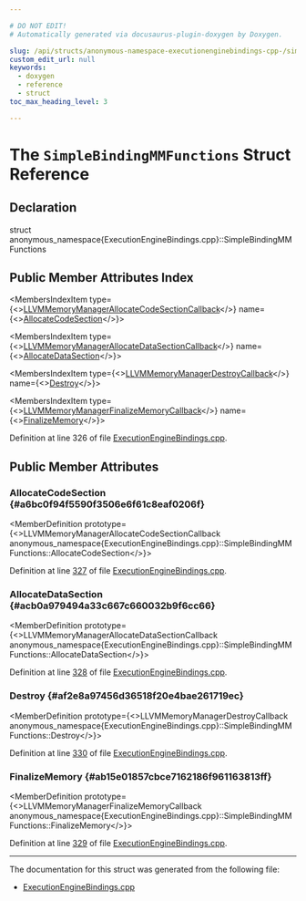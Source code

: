 ```yaml
---

# DO NOT EDIT!
# Automatically generated via docusaurus-plugin-doxygen by Doxygen.

slug: /api/structs/anonymous-namespace-executionenginebindings-cpp-/simplebindingmmfunctions
custom_edit_url: null
keywords:
  - doxygen
  - reference
  - struct
toc_max_heading_level: 3

---
```





# The `SimpleBindingMMFunctions` Struct Reference

<DoxygenPage pluginConfig={pluginConfig}>



## Declaration

<CodeBlock>struct anonymous_namespace{ExecutionEngineBindings.cpp}::SimpleBindingMMFunctions</CodeBlock>

## Public Member Attributes Index

<MembersIndex>

<MembersIndexItem
  type={<><a href="/docs/api/groups/llvmcexecutionengine/#gad54344e18e0839b6b3f39d598c5598f0">LLVMMemoryManagerAllocateCodeSectionCallback</a></>}
  name={<><a href="#a6bc0f94f5590f3506e6f61c8eaf0206f">AllocateCodeSection</a></>}>
</MembersIndexItem>

<MembersIndexItem
  type={<><a href="/docs/api/groups/llvmcexecutionengine/#gabe63644e7847066c1ac90ad487040e26">LLVMMemoryManagerAllocateDataSectionCallback</a></>}
  name={<><a href="#acb0a979494a33c667c660032b9f6cc66">AllocateDataSection</a></>}>
</MembersIndexItem>

<MembersIndexItem
  type={<><a href="/docs/api/groups/llvmcexecutionengine/#ga4e9770ff745f02b2bf2e473b3f5a7c58">LLVMMemoryManagerDestroyCallback</a></>}
  name={<><a href="#af2e8a97456d36518f20e4bae261719ec">Destroy</a></>}>
</MembersIndexItem>

<MembersIndexItem
  type={<><a href="/docs/api/groups/llvmcexecutionengine/#gaa3aa0817f65b3ec44e6e3b797570f05e">LLVMMemoryManagerFinalizeMemoryCallback</a></>}
  name={<><a href="#ab15e01857cbce7162186f961163813ff">FinalizeMemory</a></>}>
</MembersIndexItem>

</MembersIndex>


Definition at line 326 of file <a href="/docs/api/files/lib/lib/executionengine/executionenginebindings-cpp">ExecutionEngineBindings.cpp</a>.

<SectionDefinition>

## Public Member Attributes

### AllocateCodeSection {#a6bc0f94f5590f3506e6f61c8eaf0206f}

<MemberDefinition
  prototype={<>LLVMMemoryManagerAllocateCodeSectionCallback anonymous&#95;namespace&#123;ExecutionEngineBindings.cpp&#125;::SimpleBindingMMFunctions::AllocateCodeSection</>}>

Definition at line <a href="/docs/api/files/lib/lib/executionengine/executionenginebindings-cpp/#l00327">327</a> of file <a href="/docs/api/files/lib/lib/executionengine/executionenginebindings-cpp">ExecutionEngineBindings.cpp</a>.
</MemberDefinition>

### AllocateDataSection {#acb0a979494a33c667c660032b9f6cc66}

<MemberDefinition
  prototype={<>LLVMMemoryManagerAllocateDataSectionCallback anonymous&#95;namespace&#123;ExecutionEngineBindings.cpp&#125;::SimpleBindingMMFunctions::AllocateDataSection</>}>

Definition at line <a href="/docs/api/files/lib/lib/executionengine/executionenginebindings-cpp/#l00328">328</a> of file <a href="/docs/api/files/lib/lib/executionengine/executionenginebindings-cpp">ExecutionEngineBindings.cpp</a>.
</MemberDefinition>

### Destroy {#af2e8a97456d36518f20e4bae261719ec}

<MemberDefinition
  prototype={<>LLVMMemoryManagerDestroyCallback anonymous&#95;namespace&#123;ExecutionEngineBindings.cpp&#125;::SimpleBindingMMFunctions::Destroy</>}>

Definition at line <a href="/docs/api/files/lib/lib/executionengine/executionenginebindings-cpp/#l00330">330</a> of file <a href="/docs/api/files/lib/lib/executionengine/executionenginebindings-cpp">ExecutionEngineBindings.cpp</a>.
</MemberDefinition>

### FinalizeMemory {#ab15e01857cbce7162186f961163813ff}

<MemberDefinition
  prototype={<>LLVMMemoryManagerFinalizeMemoryCallback anonymous&#95;namespace&#123;ExecutionEngineBindings.cpp&#125;::SimpleBindingMMFunctions::FinalizeMemory</>}>

Definition at line <a href="/docs/api/files/lib/lib/executionengine/executionenginebindings-cpp/#l00329">329</a> of file <a href="/docs/api/files/lib/lib/executionengine/executionenginebindings-cpp">ExecutionEngineBindings.cpp</a>.
</MemberDefinition>

</SectionDefinition>

<hr/>

The documentation for this struct was generated from the following file:

<ul>
<li><a href="/docs/api/files/lib/lib/executionengine/executionenginebindings-cpp">ExecutionEngineBindings.cpp</a></li>
</ul>

</DoxygenPage>
